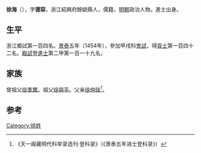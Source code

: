 {{Otheruses|other=名为徐海的其他人物|徐海}}

'''徐海'''（{{bd|1428年||？}}），字'''德容'''，浙江紹興府餘姚縣人，儒籍，[[明朝|明朝]]政治人物。進士出身。

== 生平 ==
浙江鄉試第一百四名。[[景泰|景泰]]五年（1454年），參加甲戌科[[會試|會試]]，得[[貢士|貢士]]第一百四十二名。[[殿試|殿試]]登[[進士|進士]]第二甲第一百一十九名。

== 家族 ==
曾祖父[[徐季實|徐季實]]。祖父[[徐與平|徐與平]]。父亲[[徐仲琰|徐仲琰]]<ref>《天一阁藏明代科举录选刊·登科录》（《景泰五年进士登科录》）</ref>。

==参考==
{{reflist}}

{{景泰五年甲戌科殿試金榜}}

{{Authority control}}

{{DEFAULTSORT:}}
[[Category:徐姓|Category:徐姓]]


{{明朝人物小作品}}